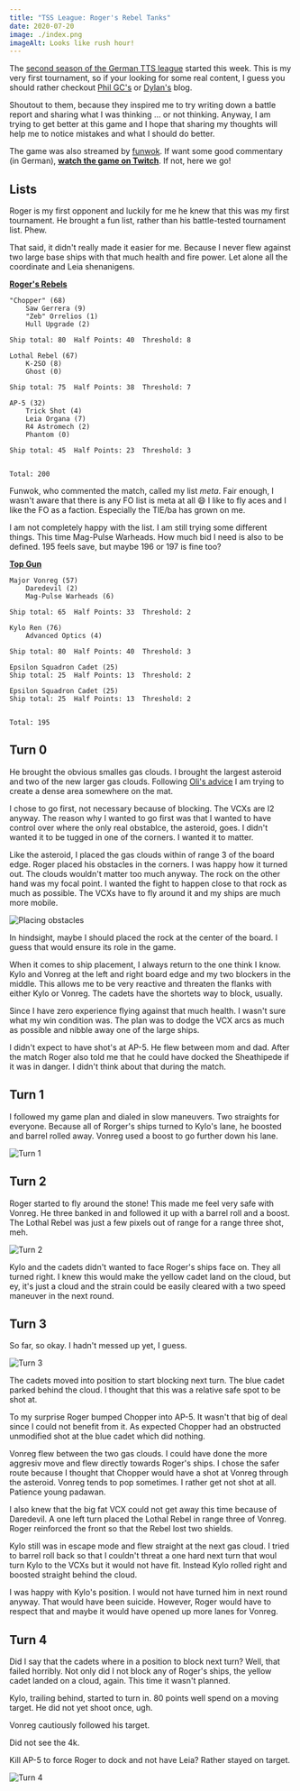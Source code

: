```yaml
---
title: "TSS League: Roger's Rebel Tanks"
date: 2020-07-20
image: ./index.png
imageAlt: Looks like rush hour!
---
```


The [second season of the German TTS league](https://www.tabletop.to/xwing-tabletop-simulator-liga-deutschland) started this week. This is my very first tournament, so if your looking for some real content, I guess you should rather checkout [Phil GC's](https://suchanxwinghipster.wordpress.com/) or [Dylan's](http://dylan-jones.co.uk/) blog.

Shoutout to them, because they inspired me to try writing down a battle report and sharing what I was thinking ... or not thinking. Anyway, I am trying to get better at this game and I hope that sharing my thoughts will help me to notice mistakes and what I should do better.

The game was also streamed by [funwok](https://www.twitch.tv/funwok). If want some good commentary (in German), **[watch the game on Twitch](https://www.twitch.tv/videos/680608539)**. If not, here we go!

## Lists

Roger is my first opponent and luckily for me he knew that this was my first tournament. He brought a fun list, rather than his battle-tested tournament list. Phew.

That said, it didn't really made it easier for me. Because I never flew against two large base ships with that much health and fire power. Let alone all the coordinate and Leia shenanigens.

**[Roger's Rebels](https://raithos.github.io/?f=Rebel%20Alliance&d=v8ZsZ200Z63XWWW58W65W164WWY64XWWW314WWWW148Y72X133W46WW5W167&sn=Unnamed%20Squadron&obs=)**

```
"Chopper" (68)    
    Saw Gerrera (9)    
    "Zeb" Orrelios (1)    
    Hull Upgrade (2)    
    
Ship total: 80  Half Points: 40  Threshold: 8    
    
Lothal Rebel (67)    
    K-2SO (8)    
    Ghost (0)    
    
Ship total: 75  Half Points: 38  Threshold: 7    
    
AP-5 (32)    
    Trick Shot (4)    
    Leia Organa (7)    
    R4 Astromech (2)    
    Phantom (0)    
    
Ship total: 45  Half Points: 23  Threshold: 3    
    
    
Total: 200
```

Funwok, who commented the match, called my list *meta*. Fair enough, I wasn't aware that there is any FO list is meta at all 😄 I like to fly aces and I like the FO as a faction. Especially the TIE/ba has grown on me.

I am not completely happy with the list. I am still trying some different things. This time Mag-Pulse Warheads. How much bid I need is also to be defined. 195 feels save, but maybe 196 or 197 is fine too?

**[Top Gun](https://raithos.github.io/?f=First%20Order&d=v8ZsZ200Z381X117WW311WY236XW186WWY269XWY269XW&sn=Unnamed%20Squadron&obs=coreasteroid5,gascloud4,gascloud5)**

```
Major Vonreg (57)    
    Daredevil (2)    
    Mag-Pulse Warheads (6)    
    
Ship total: 65  Half Points: 33  Threshold: 2    
    
Kylo Ren (76)    
    Advanced Optics (4)    
    
Ship total: 80  Half Points: 40  Threshold: 3    
    
Epsilon Squadron Cadet (25)    
Ship total: 25  Half Points: 13  Threshold: 2    
    
Epsilon Squadron Cadet (25)    
Ship total: 25  Half Points: 13  Threshold: 2    
    
    
Total: 195    
````

## Turn 0

He brought the obvious smalles gas clouds. I brought the largest asteroid and two of the new larger gas clouds. Following [Oli's advice](https://www.youtube.com/watch?v=FCfxSF4itv8) I am trying to create a dense area somewhere on the mat.

I chose to go first, not necessary because of blocking. The VCXs are I2 anyway. The reason why I wanted to go first was that I wanted to have control over where the only real obstablce, the asteroid, goes. I didn't wanted it to be tugged in one of the corners. I wanted it to matter.

Like the asteroid, I placed the gas clouds within of range 3 of the board edge. Roger placed his obstacles in the corners. I was happy how it turned out. The clouds wouldn't matter too much anyway. The rock on the other hand was my focal point. I wanted the fight to happen close to that rock as much as possible. The VCXs have to fly around it and my ships are much more mobile.

![Placing obstacles](./0.png)

In hindsight, maybe I should placed the rock at the center of the board. I guess that would ensure its role in the game.

When it comes to ship placement, I always return to the one think I know. Kylo and Vonreg at the left and right board edge and my two blockers in the middle. This allows me to be very reactive and threaten the flanks with either Kylo or Vonreg. The cadets have the shortets way to block, usually.

Since I have zero experience flying against that much health. I wasn't sure what my win condition was. The plan was to dodge the VCX arcs as much as possible and nibble away one of the large ships.

I didn't expect to have shot's at AP-5. He flew between mom and dad. After the match Roger also told me that he could have docked the Sheathipede if it was in danger. I didn't think about that during the match.

## Turn 1

I followed my game plan and dialed in slow maneuvers. Two straights for everyone. Because all of Rorger's ships turned to Kylo's lane, he boosted and barrel rolled away. Vonreg used a boost to go further down his lane.

![Turn 1](./1.png)

## Turn 2

Roger started to fly around the stone! This made me feel very safe with Vonreg. He three banked in and followed it up with a barrel roll and a boost. The Lothal Rebel was just a few pixels out of range for a range three shot, meh.

![Turn 2](./2.png)

Kylo and the cadets didn't wanted to face Roger's ships face on. They all turned right. I knew this would make the yellow cadet land on the cloud, but ey, it's just a cloud and the strain could be easily cleared with a two speed maneuver in the next round.

## Turn 3

So far, so okay. I hadn't messed up yet, I guess.

![Turn 3](./3.png)

The cadets moved into position to start blocking next turn. The blue cadet parked behind the cloud. I thought that this was a relative safe spot to be shot at.

To my surprise Roger bumped Chopper into AP-5. It wasn't that big of deal since I could not benefit from it. As expected Chopper had an obstructed unmodified shot at the blue cadet which did nothing.

Vonreg flew between the two gas clouds. I could have done the more aggresiv move and flew directly towards Roger's ships. I chose the safer route because I thought that Chopper would have a shot at Vonreg through the asteroid. Vonreg tends to pop sometimes. I rather get not shot at all. Patience young padawan.

I also knew that the big fat VCX could not get away this time because of Daredevil. A one left turn placed the Lothal Rebel in range three of Vonreg. Roger reinforced the front so that the Rebel lost two shields.

Kylo still was in escape mode and flew straight at the next gas cloud. I tried to barrel roll back so that I couldn't threat a one hard next turn that woul turn Kylo to the VCXs but it would not have fit. Instead Kylo rolled right and boosted straight behind the cloud.

I was happy with Kylo's position. I would not have turned him in next round anyway. That would have been suicide. However, Roger would have to respect that and maybe it would have opened up more lanes for Vonreg.

## Turn 4

Did I say that the cadets where in a position to block next turn? Well, that failed horribly. Not only did I not block any of Roger's ships, the yellow cadet landed on a cloud, again. This time it wasn't planned.



Kylo, trailing behind, started to turn in. 80 points well spend on a moving target. He did not yet shoot once, ugh.

Vonreg cautiously followed his target. 

Did not see the 4k.

Kill AP-5 to force Roger to dock and not have Leia? Rather stayed on target.

![Turn 4](./4.png)